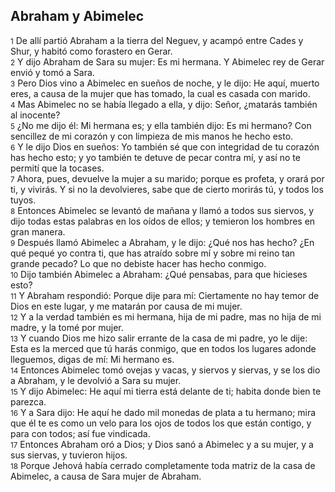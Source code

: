 == Abraham y Abimelec ==

{{anchor|1}} <small>1</small> De allí partió Abraham a la tierra del Neguev, y acampó entre Cades y Shur, y habitó como forastero en Gerar.<br>
{{anchor|2}} <small>2</small> Y dijo Abraham de Sara su mujer: Es mi hermana. Y Abimelec rey de Gerar envió y tomó a Sara.<br>
{{anchor|3}} <small>3</small> Pero Dios vino a Abimelec en sueños de noche, y le dijo: He aquí, muerto eres, a causa de la mujer que has tomado, la cual es casada con marido.<br>
{{anchor|4}} <small>4</small> Mas Abimelec no se había llegado a ella, y dijo: Señor, ¿matarás también al inocente?<br>
{{anchor|5}} <small>5</small> ¿No me dijo él: Mi hermana es; y ella también dijo: Es mi hermano? Con sencillez de mi corazón y con limpieza de mis manos he hecho esto.<br>
{{anchor|6}} <small>6</small> Y le dijo Dios en sueños: Yo también sé que con integridad de tu corazón has hecho esto; y yo también te detuve de pecar contra mí, y así no te permití que la tocases.<br>
{{anchor|7}} <small>7</small> Ahora, pues, devuelve la mujer a su marido; porque es profeta, y orará por ti, y vivirás. Y si no la devolvieres, sabe que de cierto morirás tú, y todos los tuyos.<br>
{{anchor|8}} <small>8</small> Entonces Abimelec se levantó de mañana y llamó a todos sus siervos, y dijo todas estas palabras en los oídos de ellos; y temieron los hombres en gran manera.<br>
{{anchor|9}} <small>9</small> Después llamó Abimelec a Abraham, y le dijo: ¿Qué nos has hecho? ¿En qué pequé yo contra ti, que has atraído sobre mí y sobre mi reino tan grande pecado? Lo que no debiste hacer has hecho conmigo.<br>
{{anchor|10}} <small>10</small> Dijo también Abimelec a Abraham: ¿Qué pensabas, para que hicieses esto?<br>
{{anchor|11}} <small>11</small> Y Abraham respondió: Porque dije para mí: Ciertamente no hay temor de Dios en este lugar, y me matarán por causa de mi mujer.<br>
{{anchor|12}} <small>12</small> Y a la verdad también es mi hermana, hija de mi padre, mas no hija de mi madre, y la tomé por mujer.<br>
{{anchor|13}} <small>13</small> Y cuando Dios me hizo salir errante de la casa de mi padre, yo le dije: Esta es la merced que tú harás conmigo, que en todos los lugares adonde lleguemos, digas de mí: Mi hermano es.<br>
{{anchor|14}} <small>14</small> Entonces Abimelec tomó ovejas y vacas, y siervos y siervas, y se los dio a Abraham, y le devolvió a Sara su mujer.<br>
{{anchor|15}} <small>15</small> Y dijo Abimelec: He aquí mi tierra está delante de ti; habita donde bien te parezca.<br>
{{anchor|16}} <small>16</small> Y a Sara dijo: He aquí he dado mil monedas de plata a tu hermano; mira que él te es como un velo para los ojos de todos los que están contigo, y para con todos; así fue vindicada.<br>
{{anchor|17}} <small>17</small> Entonces Abraham oró a Dios; y Dios sanó a Abimelec y a su mujer, y a sus siervas, y tuvieron hijos.<br>
{{anchor|18}} <small>18</small> Porque Jehová había cerrado completamente toda matriz de la casa de Abimelec, a causa de Sara mujer de Abraham.<br>
